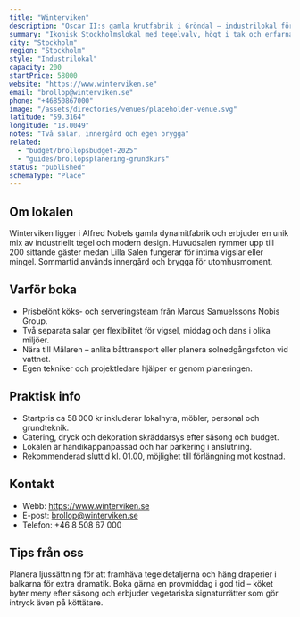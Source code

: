 ```yaml
---
title: "Winterviken"
description: "Oscar II:s gamla krutfabrik i Gröndal – industrilokal för 200 gäster med Nobiskök och sjöutsikt."
summary: "Ikonisk Stockholmslokal med tegelvalv, högt i tak och erfarna bröllopsteam som levererar allt från vigsel till nattmat."
city: "Stockholm"
region: "Stockholm"
style: "Industrilokal"
capacity: 200
startPrice: 58000
website: "https://www.winterviken.se"
email: "brollop@winterviken.se"
phone: "+46850867000"
image: "/assets/directories/venues/placeholder-venue.svg"
latitude: "59.3164"
longitude: "18.0049"
notes: "Två salar, innergård och egen brygga"
related:
  - "budget/brollopsbudget-2025"
  - "guides/brollopsplanering-grundkurs"
status: "published"
schemaType: "Place"
---
```


## Om lokalen

Winterviken ligger i Alfred Nobels gamla dynamitfabrik och erbjuder en unik mix av industriellt tegel och modern design. Huvudsalen rymmer upp till 200 sittande gäster medan Lilla Salen fungerar för intima vigslar eller mingel. Sommartid används innergård och brygga för utomhusmoment.

## Varför boka

- Prisbelönt köks- och serveringsteam från Marcus Samuelssons Nobis Group.
- Två separata salar ger flexibilitet för vigsel, middag och dans i olika miljöer.
- Nära till Mälaren – anlita båttransport eller planera solnedgångsfoton vid vattnet.
- Egen tekniker och projektledare hjälper er genom planeringen.

## Praktisk info

- Startpris ca 58 000 kr inkluderar lokalhyra, möbler, personal och grundteknik.
- Catering, dryck och dekoration skräddarsys efter säsong och budget.
- Lokalen är handikappanpassad och har parkering i anslutning.
- Rekommenderad sluttid kl. 01.00, möjlighet till förlängning mot kostnad.

## Kontakt

- Webb: https://www.winterviken.se
- E-post: brollop@winterviken.se
- Telefon: +46 8 508 67 000

## Tips från oss

Planera ljussättning för att framhäva tegeldetaljerna och häng draperier i balkarna för extra dramatik. Boka gärna en provmiddag i god tid – köket byter meny efter säsong och erbjuder vegetariska signaturrätter som gör intryck även på köttätare.

